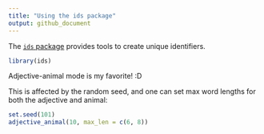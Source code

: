 ```yaml
---
title: "Using the ids package"
output: github_document
---
```


The [`ids` package](https://reside-ic.github.io/ids/) provides tools to create unique identifiers.

```r
library(ids)
```

Adjective-animal mode is my favorite! :D

This is affected by the random seed, and one can set max word lengths for both the adjective and animal:

```r
set.seed(101)
adjective_animal(10, max_len = c(6, 8))
```

